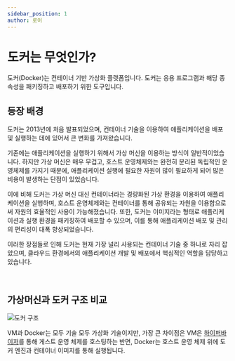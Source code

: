 ```yaml
---
sidebar_position: 1
author: 로이
---
```



# 도커는 무엇인가?

도커(Docker)는 컨테이너 기반 가상화 플랫폼입니다. 도커는 응용 프로그램과 해당 종속성을 패키징하고 배포하기 위한 도구입니다.

## 등장 배경

도커는 2013년에 처음 발표되었으며, 컨테이너 기술을 이용하여 애플리케이션을 배포 및 실행하는 데에 있어서 큰 변화를 가져왔습니다.

기존에는 애플리케이션을 실행하기 위해서 가상 머신을 이용하는 방식이 일반적이었습니다. 하지만 <UnderLine>가상 머신은 매우 무겁고, 호스트 운영체제와는 완전히 분리된 독립적인 운영체제</UnderLine>를 가지기 때문에, 애플리케이션 실행에 필요한 자원이 많이 필요하게 되어 <UnderLine>많은 비용이 발생하는 단점</UnderLine>이 있었습니다.

이에 비해 도커는 가상 머신 대신 컨테이너라는 경량화된 가상 환경을 이용하여 애플리케이션을 실행하며, <Highlight>호스트 운영체제와는 컨테이너를 통해 공유되는 자원을 이용함으로써 자원의 효율적인 사용이 가능</Highlight>해졌습니다. 또한, 도커는 이미지라는 형태로 애플리케이션과 실행 환경을 패키징하여 배포할 수 있으며, 이를 통해 애플리케이션 배포 및 관리의 편리성이 대폭 향상되었습니다.

이러한 장점들로 인해 도커는 현재 가장 널리 사용되는 컨테이너 기술 중 하나로 자리 잡았으며, 클라우드 환경에서의 애플리케이션 개발 및 배포에서 핵심적인 역할을 담당하고 있습니다.

<br />

## 가상머신과 도커 구조 비교

<img src={image1} alt="도커 구조" />

VM과 Docker는 모두 기술 모두 가상화 기술이지만, 가장 큰 차이점은 VM은 [하이퍼바이저](https://ko.wikipedia.org/wiki/%ED%95%98%EC%9D%B4%ED%8D%BC%EB%B0%94%EC%9D%B4%EC%A0%80)를 통해 게스트 운영 체제를 호스팅하는 반면, Docker는 호스트 운영 체제 위에 도커 엔진과 컨테이너 이미지를 통해 실행됩니다.

<br />
